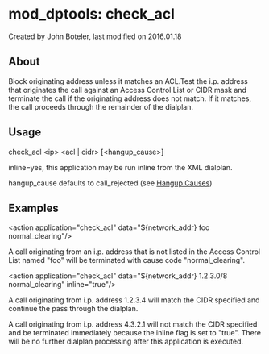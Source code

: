 
# mod_dptools: check_acl 

 Created by  John Boteler, last modified on 2016.01.18

## About

Block originating address unless it matches an ACL.Test the i.p. address that originates the call against an Access Control List or CIDR mask and terminate the call if the originating address does not match. If it matches, the call proceeds through the remainder of the dialplan.

## Usage

check_acl &lt;ip> &lt;acl | cidr> [&lt;hangup_cause>]

inline=yes, this application may be run inline from the XML dialplan.

hangup\_cause defaults to call\_rejected (see [Hangup Causes](../../Troubleshooting-Debugging/Hangup-Cause-Code-Table_3964945.mdx#about))

## Examples

&lt;action application="check_acl" data="${network_addr} foo normal_clearing"/>

A call originating from an i.p. address that is not listed in the Access Control List named "foo" will be terminated with cause code "normal\_clearing".

&lt;action application="check_acl" data="${network_addr} 1.2.3.0/8 normal_clearing" inline="true"/>

A call originating from i.p. address 1.2.3.4 will match the CIDR specified and continue the pass through the dialplan.

A call originating from i.p. address 4.3.2.1 will not match the CIDR specified and be terminated immediately because the inline flag is set to "true". There will be no further dialplan processing after this application is executed.


